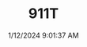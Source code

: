 ---
width: 5939
height: 3959
title: 911T
description: White 1970 Porsche 911T Coupe with a black interior shot in Austin, TX.
date: 1/12/2024 9:01:37 AM
cameraMake: Sony
cameraModel: ILCE-7M3
lens: E 35-150mm F2.0-F2.8 A058
settingsfStop: f/2.8
settingsISO: ISO 100
settingsShutter: 1/320
settingsFocalLength: 150 mm
---
